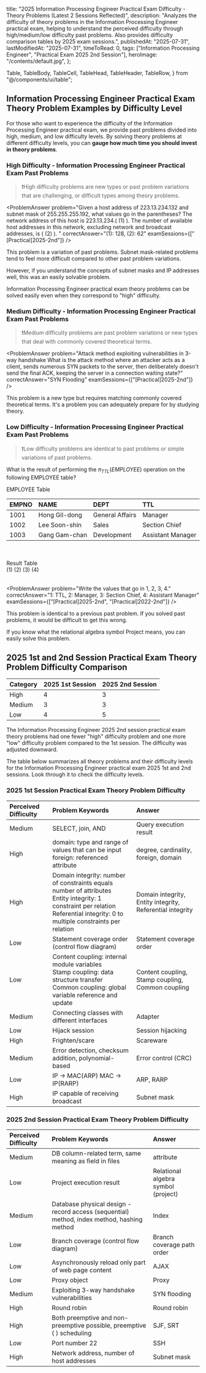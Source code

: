   title:
    "2025 Information Processing Engineer Practical Exam Difficulty - Theory Problems (Latest 2 Sessions Reflected)",
  description:
    "Analyzes the difficulty of theory problems in the Information Processing Engineer practical exam, helping to understand the perceived difficulty through high/medium/low difficulty past problems. Also provides difficulty comparison tables by 2025 exam sessions.",
  publishedAt: "2025-07-31",
  lastModifiedAt: "2025-07-31",
  timeToRead: 0,
  tags: ["Information Processing Engineer", "Practical Exam 2025 2nd Session"],
  heroImage: "/contents/default.jpg",
};

  Table,
  TableBody,
  TableCell,
  TableHead,
  TableHeader,
  TableRow,
} from "@/components/ui/table";

## Information Processing Engineer Practical Exam Theory Problem Examples by Difficulty Level

For those who want to experience the difficulty of the Information Processing Engineer practical exam, we provide past problems divided into high, medium, and low difficulty levels.
By solving theory problems at different difficulty levels, you can **gauge how much time you should invest in theory problems**.

### High Difficulty - Information Processing Engineer Practical Exam Past Problems

> ❗️High difficulty problems are new types or past problem variations that are challenging, or difficult types among theory problems.

<ProblemAnswer
  problem="Given a host address of 223.13.234.132 and subnet mask of 255.255.255.192, what values go in the parentheses?
  The network address of this host is 223.13.234.( (1) ).
  The number of available host addresses in this network, excluding network and broadcast addresses, is ( (2) ).
  "
  correctAnswer="(1): 128, (2): 62"
  examSessions={["[Practical]2025-2nd"]}
/>

This problem is a variation of past problems. Subnet mask-related problems tend to feel more difficult compared to other past problem variations.

However, if you understand the concepts of subnet masks and IP addresses well, this was an easily solvable problem.

Information Processing Engineer practical exam theory problems can be solved easily even when they correspond to "high" difficulty.

<TooltipLink
  href="/en/blog/subnet-mask-for-exam"
  text="Subnet mask and subnetting related post"
/>

### Medium Difficulty - Information Processing Engineer Practical Exam Past Problems

> ❗️Medium difficulty problems are past problem variations or new types that deal with commonly covered theoretical terms.

<ProblemAnswer
  problem="Attack method exploiting vulnerabilities in 3-way handshake
  What is the attack method where an attacker acts as a client, sends numerous SYN packets to the server, then deliberately doesn't send the final ACK, keeping the server in a connection waiting state?"
  correctAnswer="SYN Flooding"
  examSessions={["[Practical]2025-2nd"]}
/>

This problem is a new type but requires matching commonly covered theoretical terms. It's a problem you can adequately prepare for by studying theory.

<TooltipLink
  href="/en/blog/dos-attack"
  text="SYN flooding related post (DOS attacks)"
/>

### Low Difficulty - Information Processing Engineer Practical Exam Past Problems

> ❗️Low difficulty problems are identical to past problems or simple variations of past problems.

What is the result of performing the $\pi_{TTL}(EMPLOYEE)$ operation on the following EMPLOYEE table?

EMPLOYEE Table

| EMPNO | NAME          | DEPT            | TTL               |
| :---- | :------------ | :-------------- | :---------------- |
| 1001  | Hong Gil-dong | General Affairs | Manager           |
| 1002  | Lee Soon-shin | Sales           | Section Chief     |
| 1003  | Gang Gam-chan | Development     | Assistant Manager |

<br />
<br />
Result Table

<div style={{ display: "flex", justifyContent: "center" }}>
  <Table style={{ width: "50px", textAlign: "center" }}>
    <TableHeader>
      <TableRow>
        <TableHead className="text-center">(1)</TableHead>
      </TableRow>
    </TableHeader>
    <TableBody>
      <TableRow>
        <TableCell className="text-center">(2)</TableCell>
      </TableRow>
      <TableRow>
        <TableCell className="text-center">(3)</TableCell>
      </TableRow>
      <TableRow>
        <TableCell className="text-center">(4)</TableCell>
      </TableRow>
    </TableBody>
  </Table>
</div>

<ProblemAnswer
  problem="Write the values that go in 1, 2, 3, 4."
  correctAnswer="1: TTL, 2: Manager, 3: Section Chief, 4: Assistant Manager"
  examSessions={["[Practical]2025-2nd", "[Practical]2022-2nd"]}
/>

This problem is identical to a previous past problem. If you solved past problems, it would be difficult to get this wrong.

If you know what the relational algebra symbol Project means, you can easily solve this problem.

<TooltipLink
  href="/en/blog/relational-algebra-for-exam"
  text="Relational algebra related post"
/>

## 2025 1st and 2nd Session Practical Exam Theory Problem Difficulty Comparison

| Category                                       | 2025 1st Session | 2025 2nd Session |
| :--------------------------------------------- | :--------------- | :--------------- |
| <span className="text-red-500">High</span>     | 4                | 3                |
| <span className="text-green-800">Medium</span> | 3                | 3                |
| <span className="text-blue-500">Low</span>     | 4                | 5                |

The Information Processing Engineer 2025 2nd session practical exam theory problems had one fewer <span className="text-red-500">"high"</span> difficulty problem and one more <span className="text-blue-500">"low"</span> difficulty problem compared to the 1st session. The difficulty was adjusted downward.

The table below summarizes all theory problems and their difficulty levels for the Information Processing Engineer practical exam 2025 1st and 2nd sessions. Look through it to check the difficulty levels.

### 2025 1st Session Practical Exam Theory Problem Difficulty

| Perceived Difficulty                           | Problem Keywords                                                                                                                                                                        | Answer                                                    |
| :--------------------------------------------- | :-------------------------------------------------------------------------------------------------------------------------------------------------------------------------------------- | :-------------------------------------------------------- |
| <span className="text-green-800">Medium</span> | SELECT, join, AND                                                                                                                                                                       | Query execution result                                    |
| <span className="text-red-500">High</span>     | domain: type and range of values that can be input<br />foreign: referenced attribute                                                                                                   | degree, cardinality, foreign, domain                      |
| <span className="text-red-500">High</span>     | Domain integrity: number of constraints equals number of attributes<br />Entity integrity: 1 constraint per relation<br />Referential integrity: 0 to multiple constraints per relation | Domain integrity, Entity integrity, Referential integrity |
| <span className="text-blue-500">Low</span>     | Statement coverage order (control flow diagram)                                                                                                                                         | Statement coverage order                                  |
| <span className="text-blue-500">Low</span>     | Content coupling: internal module variables<br />Stamp coupling: data structure transfer<br />Common coupling: global variable reference and update                                     | Content coupling, Stamp coupling, Common coupling         |
| <span className="text-green-800">Medium</span> | Connecting classes with different interfaces                                                                                                                                            | Adapter                                                   |
| <span className="text-blue-500">Low</span>     | Hijack session                                                                                                                                                                          | Session hijacking                                         |
| <span className="text-red-500">High</span>     | Frighten/scare                                                                                                                                                                          | Scareware                                                 |
| <span className="text-green-800">Medium</span> | Error detection, checksum addition, polynomial-based                                                                                                                                    | Error control (CRC)                                       |
| <span className="text-blue-500">Low</span>     | IP -> MAC(ARP) MAC -> IP(RARP)                                                                                                                                                          | ARP, RARP                                                 |
| <span className="text-red-500">High</span>     | IP capable of receiving broadcast                                                                                                                                                       | Subnet mask                                               |

### 2025 2nd Session Practical Exam Theory Problem Difficulty

| Perceived Difficulty                           | Problem Keywords                                                                           | Answer                              |
| :--------------------------------------------- | :----------------------------------------------------------------------------------------- | :---------------------------------- |
| <span className="text-green-800">Medium</span> | DB column-related term, same meaning as field in files                                     | attribute                           |
| <span className="text-blue-500">Low</span>     | Project execution result                                                                   | Relational algebra symbol (project) |
| <span className="text-green-800">Medium</span> | Database physical design - record access (sequential) method, index method, hashing method | Index                               |
| <span className="text-blue-500">Low</span>     | Branch coverage (control flow diagram)                                                     | Branch coverage path order          |
| <span className="text-blue-500">Low</span>     | Asynchronously reload only part of web page content                                        | AJAX                                |
| <span className="text-blue-500">Low</span>     | Proxy object                                                                               | Proxy                               |
| <span className="text-green-800">Medium</span> | Exploiting 3-way handshake vulnerabilities                                                 | SYN flooding                        |
| <span className="text-red-500">High</span>     | Round robin                                                                                | Round robin                         |
| <span className="text-red-500">High</span>     | Both preemptive and non-preemptive possible, preemptive ( ) scheduling                     | SJF, SRT                            |
| <span className="text-blue-500">Low</span>     | Port number 22                                                                             | SSH                                 |
| <span className="text-red-500">High</span>     | Network address, number of host addresses                                                  | Subnet mask                         |
